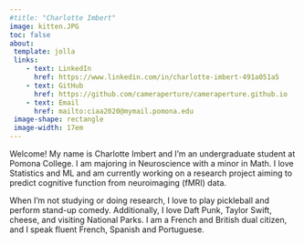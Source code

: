 ```yaml
---
#title: "Charlotte Imbert"
image: kitten.JPG
toc: false
about: 
 template: jolla
 links:
    - text: LinkedIn
      href: https://www.linkedin.com/in/charlotte-imbert-491a051a5
    - text: GitHub
      href: https://github.com/cameraperture/cameraperture.github.io
    - text: Email
      href: mailto:ciaa2020@mymail.pomona.edu
 image-shape: rectangle
 image-width: 17em
---
```


Welcome! My name is Charlotte Imbert and I'm an undergraduate student at Pomona College. I am majoring in Neuroscience with a minor in Math. I love Statistics and ML and am currently working on a research project aiming to predict cognitive function from neuroimaging (fMRI) data.

When I'm not studying or doing research, I love to play pickleball and perform stand-up comedy. Additionally, I love Daft Punk, Taylor Swift, cheese, and visiting National Parks. I am a French and British dual citizen, and I speak fluent French, Spanish and Portuguese.
